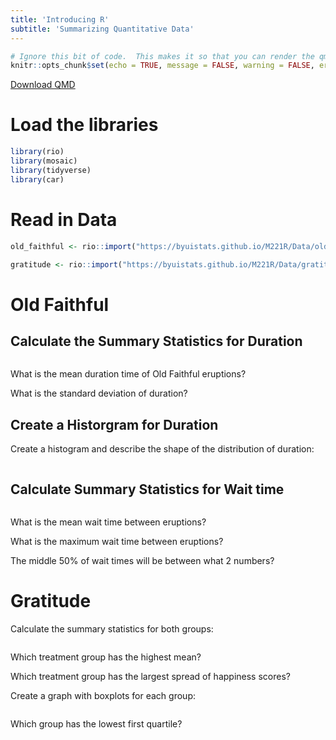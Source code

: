 ```yaml
---
title: 'Introducing R'
subtitle: 'Summarizing Quantitative Data'
---
```

```r
# Ignore this bit of code.  This makes it so that you can render the qmd file even when there are errors in your code.
knitr::opts_chunk$set(echo = TRUE, message = FALSE, warning = FALSE, error = TRUE)
```
<a href="https://raw.githubusercontent.com/byuistats/Math221D_Course/main/Downloads/Practice/Introducing_R_Homework.qmd" download="Introducing_R_Homework.qmd" type="text/markdown" download class="button-download">
    Download QMD
</a>


# Load the libraries
```r

library(rio)
library(mosaic)
library(tidyverse)
library(car)

```

# Read in Data

```r

old_faithful <- rio::import("https://byuistats.github.io/M221R/Data/old_faithful.xlsx")

gratitude <- rio::import("https://byuistats.github.io/M221R/Data/gratitude.xlsx")


```


# Old Faithful

## Calculate the Summary Statistics for Duration

```r


```

What is the mean duration time of Old Faithful eruptions?

What is the standard deviation of duration?


## Create a Historgram for Duration

Create a histogram and describe the shape of the distribution of duration:

```r


```



## Calculate Summary Statistics for Wait time

```r



```

What is the mean wait time between eruptions?

What is the maximum wait time between eruptions?

The middle 50% of wait times will be between what 2 numbers?


# Gratitude

Calculate the summary statistics for both groups:

```r


```

Which treatment group has the highest mean?

Which treatment group has the largest spread of happiness scores?

Create a graph with boxplots for each group:

```r


```

Which group has the lowest first quartile?



